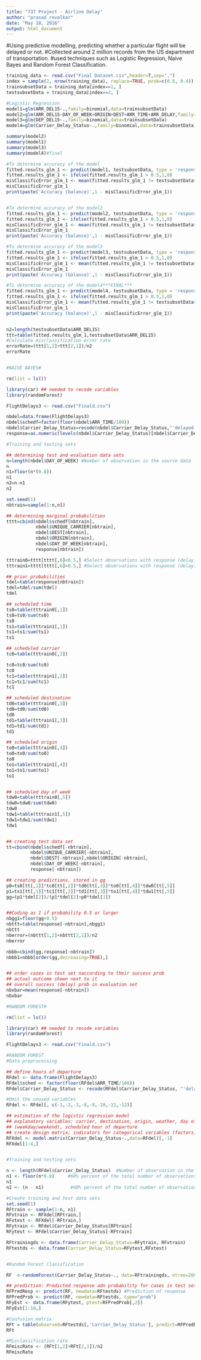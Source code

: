 ---
title: "737 Project - Airline Delay"
author: "prasad revalkar"
date: "May 18, 2016"
output: html_document
---
#Using predictive modelling, predicting whether a particular flight will be delayed or not.
#Collected around 2 million records from the US department of transportation. 
#used techniques such as Logistic Regression, Naive Bayes and Random Forest Classification.

```{r cars}

training_data <- read.csv("Final Dataset.csv",header=T,sep=",")
index = sample(2, nrow(training_data), replace=TRUE, prob=c(0.6, 0.4))
trainsubsetData = training_data[index==1, ]
testsubsetData = training_data[index==2, ]

#Logistic Regression
model1=glm(ARR_DEL15~.,family=binomial,data=trainsubsetData)
model2=glm(ARR_DEL15~DAY_OF_WEEK+ORIGIN+DEST+ARR_TIME+ARR_DELAY,family=binomial,data=trainsubsetData)
model3=glm(DEP_DEL15~.,family=binomial,data=trainsubsetData)
model4=glm(Carrier_Delay_Status~.,family=binomial,data=trainsubsetData)

summary(model2)
summary(model1)
summary(model3)
summary(model4)#final

#To determine accuracy of the model
fitted.results_glm_1 <- predict(model1, testsubsetData, type = 'response')
fitted.results_glm_1 <- ifelse(fitted.results_glm_1 > 0.5,1,0)
misClassificError_glm_1 <- mean(fitted.results_glm_1 != testsubsetData$ARR_DEL15)
misClassificError_glm_1
print(paste('Accuracy (balance)',1 - misClassificError_glm_1))


#To determine accuracy of the model2
fitted.results_glm_1 <- predict(model2, testsubsetData, type = 'response')
fitted.results_glm_1 <- ifelse(fitted.results_glm_1 > 0.5,1,0)
misClassificError_glm_1 <- mean(fitted.results_glm_1 != testsubsetData$ARR_DEL15)
misClassificError_glm_1
print(paste('Accuracy (balance)',1 - misClassificError_glm_1))

#To determine accuracy of the model3
fitted.results_glm_1 <- predict(model3, testsubsetData, type = 'response')
fitted.results_glm_1 <- ifelse(fitted.results_glm_1 > 0.5,1,0)
misClassificError_glm_1 <- mean(fitted.results_glm_1 != testsubsetData$ARR_DEL15)
misClassificError_glm_1
print(paste('Accuracy (balance)',1 - misClassificError_glm_1))

#To determine accuracy of the model4***FINAL***
fitted.results_glm_1 <- predict(model4, testsubsetData, type = 'response')
fitted.results_glm_1 <- ifelse(fitted.results_glm_1 > 0.5,1,0)
misClassificError_glm_1 <- mean(fitted.results_glm_1 != testsubsetData$ARR_DEL15)
misClassificError_glm_1
print(paste('Accuracy (balance)',1 - misClassificError_glm_1))


n2=length(testsubsetData$ARR_DEL15)
ttt=table(fitted.results_glm_1,testsubsetData$ARR_DEL15)
#Calculate misclassification error rate
errorRate=(ttt[1,2]+ttt[2,1])/n2
errorRate


#NAIVE BAYES#

rm(list = ls())

library(car) ## needed to recode variables
library(randomForest)

FlightDelays3 <- read.csv("Finald.csv")

nbdel=data.frame(FlightDelays3)
nbdel$schedf=factor(floor(nbdel$ARR_TIME/100))
nbdel$Carrier_Delay_Status=recode(nbdel$Carrier_Delay_Status,"'delayed'=1;else=0")
response=as.numeric(levels(nbdel$Carrier_Delay_Status)[nbdel$Carrier_Delay_Status])

#Training and testing sets 

## determining test and evaluation data sets
n=length(nbdel$DAY_OF_WEEK) #Number of observation in the source data
n
n1=floor(n*(0.8))
n1
n2=n-n1
n2

set.seed(1)
nbtrain=sample(1:n,n1)

## determining marginal probabilities
tttt=cbind(nbdel$schedf[nbtrain],
           nbdel$UNIQUE_CARRIER[nbtrain],
           nbdel$DEST[nbtrain],
           nbdel$ORIGIN[nbtrain],
           nbdel$DAY_OF_WEEK[nbtrain],
           response[nbtrain])

tttrain0=tttt[tttt[,6]<0.5,] #Select observations with response (delay) < 0.5
tttrain1=tttt[tttt[,6]>0.5,] #Select observations with response (delay) > 0.5

## prior probabilities
tdel=table(response[nbtrain])
tdel=tdel/sum(tdel)
tdel

## scheduled time
ts0=table(tttrain0[,1])
ts0=ts0/sum(ts0)
ts0
ts1=table(tttrain1[,1])
ts1=ts1/sum(ts1)
ts1

## scheduled carrier
tc0=table(tttrain0[,2])

tc0=tc0/sum(tc0)
tc0
tc1=table(tttrain1[,2])
tc1=tc1/sum(tc1)
tc1

## scheduled destination
td0=table(tttrain0[,3])
td0=td0/sum(td0)
td0
td1=table(tttrain1[,3])
td1=td1/sum(td1)
td1

## scheduled origin
to0=table(tttrain0[,4])
to0=to0/sum(to0)
to0
to1=table(tttrain1[,4])
to1=to1/sum(to1)
to1


## scheduled day of week
tdw0=table(tttrain0[,5])
tdw0=tdw0/sum(tdw0)
tdw0
tdw1=table(tttrain1[,5])
tdw1=tdw1/sum(tdw1)
tdw1


## creating test data set
tt=cbind(nbdel$schedf[-nbtrain],
         nbdel$UNIQUE_CARRIER[-nbtrain],
         nbdel$DEST[-nbtrain],nbdel$ORIGIN[-nbtrain],
         nbdel$DAY_OF_WEEK[-nbtrain],
         response[-nbtrain])

## creating predictions, stored in gg
p0=ts0[tt[,1]]*tc0[tt[,2]]*td0[tt[,3]]*to0[tt[,4]]*tdw0[tt[,5]]
p1=ts1[tt[,1]]*tc1[tt[,2]]*td1[tt[,3]]*to1[tt[,4]]*tdw1[tt[,5]]
gg=(p1*tdel[2])/(p1*tdel[2]+p0*tdel[1])


##Coding as 1 if probability 0.5 or larger
nbgg1=floor(gg+0.5)
nbttt=table(response[-nbtrain],nbgg1)
nbttt
nberror=(nbttt[1,2]+nbttt[2,1])/n2
nberror

nbbb=cbind(gg,response[-nbtrain])
nbbb1=nbbb[order(gg,decreasing=TRUE),]


## order cases in test set naccording to their success prob
## actual outcome shown next to it
## overall success (delay) prob in evaluation set
nbxbar=mean(response[-nbtrain])
nbxbar

#RANDOM FOREST#

rm(list = ls())

library(car) ## needed to recode variables
library(randomForest)

FlightDelays3 <- read.csv("Finald.csv")

#RANDOM FOREST
#Data preprocessing

## define hours of departure
RFdel <- data.frame(FlightDelays3)
RFdel$sched <- factor(floor(RFdel$ARR_TIME/100))
RFdel$Carrier_Delay_Status <- recode(RFdel$Carrier_Delay_Status, "'delayed'=1;else=0")

#Omit the unused variables
RFdel <- RFdel[, c(-1,-2,-3,-8,-9,-10,-11,-12)]

## estimation of the logistic regression model
## explanatory variables: carrier, destination, origin, weather, day of week
## (weekday/weekend), scheduled hour of departure
## create design matrix; indicators for categorical variables (factors)
RFXdel <- model.matrix(Carrier_Delay_Status~.,data=RFdel)[,-1]
RFXdel[1:4,]


#Training and testing sets

n <- length(RFdel$Carrier_Delay_Status)  #Number of observation in the source data
n1 <- floor(n*0.8)     #60% percent of the total number of observations
n1
n2 <- (n - n1)          #40% percent of the total number of observations

#Create training and test data sets
set.seed(1)
RFtrain <- sample(1:n, n1)
RFxtrain <- RFXdel[RFtrain,]
RFxtest <- RFXdel[-RFtrain,]
RFytrain <- RFdel$Carrier_Delay_Status[RFtrain]
RFytest <- RFdel$Carrier_Delay_Status[-RFtrain]

RFtrainingds <- data.frame(Carrier_Delay_Status=RFytrain, RFxtrain)
RFtestds <- data.frame(Carrier_Delay_Status=RFytest,RFxtest)


#Random Forest Classification

RF  <-randomForest(Carrier_Delay_Status~., data=RFtrainingds, ntree=200)

## prediction: Predicted response adn probability for cases in test set
RFPredResp <- predict(RF, newdata=RFtestds) #Prediction of response
RFPredProb <- predict(RF, newdata=RFtestds, type="prob")
RFyEst <- data.frame(RFytest, ptest=RFPredProb[,2])
RFyEst[1:10,]

#Confusion matrix 
RFt = table(observed=RFtestds[,'Carrier_Delay_Status'], predict=RFPredResp)
RFt

#Misclassification rate
RFmiscRate <- (RFt[1,2]+RFt[2,1])/n2
RFmiscRate



```

